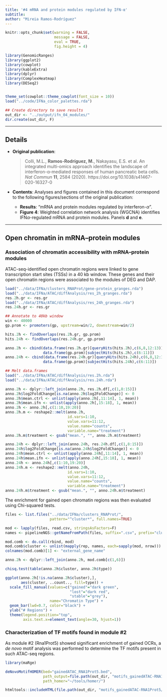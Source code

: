 ```yaml
---
title: '#4 mRNA and protein modules regulated by IFN-α'
subtitle: 
author: "Mireia Ramos-Rodríguez"
---
```


```r
knitr::opts_chunk$set(warning = FALSE,
                      message = FALSE,
                      eval = TRUE,
                      fig.height = 4)

library(GenomicRanges)
library(ggplot2)
library(cowplot)
library(kableExtra)
library(dplyr)
library(ComplexHeatmap)
library(DESeq2)


theme_set(cowplot::theme_cowplot(font_size = 10))
load("../code/IFNa_color_palettes.rda")

## Create directory to save results
out_dir <- "../output/ifn_04_modules/"
dir.create(out_dir, F)
```

***

## Details

- **Original publication**:

  > Colli, M.L., **Ramos-Rodríguez, M.**, Nakayasu, E.S. et al. An integrated multi-omics approach identifies the landscape of interferon-α-mediated responses of human pancreatic beta cells. *Nat Commun* **11**, 2584 (2020). https://doi.org/10.1038/s41467-020-16327-0

- **Contents**: Analyses and figures contained in this document correspond to the following figures/sections of the original publication:

  + **Results**: "mRNA and protein modules regulated by interferon-$\alpha$".
  + **Figure 4**: Weighted correlation network analysis (WGCNA) identifies IFN$\alpha$-regulated mRNA and protein modules. Panels **d** and **e**.

***

## Open chromatin in mRNA--protein modules

### Association of chromatin accessibility with mRNA--protein modules

ATAC-seq-identified open chromatin regions were linked to gene transcription start sites (TSSs) in a 40 kb window. 
These genes and their open chromatin regions were associated to the modules of DEG and DAP. 

```r
load("../data/IFNa/clusters_RNAProt/gene-protein_granges.rda")
load("../data/IFNa/ATAC/diffAnalysis/res_2h_granges.rda")
res.2h.gr <- res.gr
load("../data/IFNa/ATAC/diffAnalysis/res_24h_granges.rda")
res.24h.gr <- res.gr

## Annotate to 40kb window
win <- 40000
gp.prom <- promoters(gp, upstream=win/2, downstream=win/2)

hits.2h <- findOverlaps(res.2h.gr, gp.prom)
hits.24h <- findOverlaps(res.24h.gr, gp.prom)

anno.2h <- cbind(data.frame(res.2h.gr)[queryHits(hits.2h),c(6,8,12:13)],
                 data.frame(gp.prom)[subjectHits(hits.2h),c(6:11)])
anno.24h <- cbind(data.frame(res.24h.gr)[queryHits(hits.24h),c(6,8,12:13)],
                 data.frame(gp.prom)[subjectHits(hits.24h),c(6:11)])

## Melt data.frames
load("../data/IFNa/ATAC/diffAnalysis/res.2h.rda")
load("../data/IFNa/ATAC/diffAnalysis/res.24h.rda")

anno.2h <- dplyr::left_join(anno.2h, res.2h.df[,c(1,8:15)])
anno.2h$log2FoldChange[is.na(anno.2h$log2FoldChange)] <- 0
anno.2h$mean.ctrl <- unlist(apply(anno.2h[,11:14], 1, mean))
anno.2h$mean.ifn <- unlist(apply(anno.2h[,15:18], 1, mean))
anno.2h <- anno.2h[,c(1:10,19:20)]
anno.2h.m <- reshape2::melt(anno.2h,
                            id.vars=1:10,
                            value.vars=11:12,
                            value.name="counts",
                            variable.name="treatment")
anno.2h.m$treatment <- gsub("mean.", "", anno.2h.m$treatment)

anno.24h <- dplyr::left_join(anno.24h, res.24h.df[,c(1,8:15)])
anno.24h$log2FoldChange[is.na(anno.24h$log2FoldChange)] <- 0
anno.24h$mean.ctrl <- unlist(apply(anno.24h[,11:14], 1, mean))
anno.24h$mean.ifn <- unlist(apply(anno.24h[,15:18], 1, mean))
anno.24h <- anno.24h[,c(1:10,19:20)]
anno.24h.m <- reshape2::melt(anno.24h,
                            id.vars=1:10,
                            value.vars=11:12,
                            value.name="counts",
                            variable.name="treatment")
anno.24h.m$treatment <- gsub("mean.", "", anno.24h.m$treatment)
```

The enrichment for gained open chromatin regions was then evaluated using Chi-squared tests.

```r
files <- list.files("../data/IFNa/clusters_RNAProt/",
                    pattern="^cluster*", full.names=TRUE)

mod <- lapply(files, read.csv, stringsAsFactors=F)
names <- pipelineNGS::getNameFromPath(files, suffix=".csv", prefix="cluster")

mod.comb <- do.call(rbind, mod)
mod.comb$cluster <- unlist(mapply(rep, names, each=sapply(mod, nrow)))
colnames(mod.comb)[1] <- "external_gene_name"

anno.2h <- dplyr::left_join(anno.2h, mod.comb[c(1,6)])

chisq.test(table(anno.2h$cluster, anno.2h$type))

ggplot(anno.2h[!is.na(anno.2h$cluster),], 
       aes(cluster, ..count.., fill=type)) +
  scale_fill_manual(values=c("gained"="dark green",
                             "lost"="dark red",
                             "stable"="grey"),
                    name="Chromatin Type") +
  geom_bar(lwd=0.7, color="black") +
  ylab("# Regions") +
  theme(legend.position="top",
        axis.text.x=element_text(angle=30, hjust=1))
```

### Characterization of TF motifs found in module #2

As module #2 (Rna1Prot5) showed significant enrichment of gained OCRs, a *de novo* motif analysis was performed to determine the TF motifs present in such ATAC-seq regions.

```r
library(maRge)

deNovoMotifHOMER(bed="gainedATAC_RNA1Prot5.bed",
                 path_output=file.path(out_dir, "motifs_gainedATAC-RNA1Prot5"),
                 path_homer="~/tools/homer/")

```



```r
htmltools::includeHTML(file.path(out_dir, "motifs_gainedATAC-RNA1Prot5/homerResults.html"))
```


